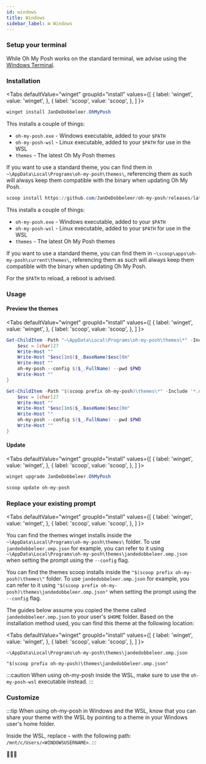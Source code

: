 ```yaml
---
id: windows
title: Windows
sidebar_label: ⊞ Windows
---
```



### Setup your terminal

While Oh My Posh works on the standard terminal, we advise using the [Windows Terminal][wt].

### Installation

<Tabs
  defaultValue="winget"
  groupId="install"
  values={[
    { label: 'winget', value: 'winget', },
    { label: 'scoop', value: 'scoop', },
  ]
}>
<TabItem value="winget">

```powershell
winget install JanDeDobbeleer.OhMyPosh
```

This installs a couple of things:

- `oh-my-posh.exe` - Windows executable, added to your `$PATH`
- `oh-my-posh-wsl` - Linux executable, added to your `$PATH` for use in the WSL
- `themes` - The latest Oh My Posh themes

If you want to use a standard theme, you can find them in `~\AppData\Local\Programs\oh-my-posh\themes\`,
referencing them as such
will always keep them compatible with the binary when updating Oh My Posh.

</TabItem>
<TabItem value="scoop">

```powershell
scoop install https://github.com/JanDeDobbeleer/oh-my-posh/releases/latest/download/oh-my-posh.json
```

This installs a couple of things:

- `oh-my-posh.exe` - Windows executable, added to your `$PATH`
- `oh-my-posh-wsl` - Linux executable, added to your `$PATH` for use in the WSL
- `themes` - The latest Oh My Posh themes

If you want to use a standard theme, you can find them in `~\scoop\apps\oh-my-posh\current\themes\`,
referencing them as such
will always keep them compatible with the binary when updating Oh My Posh.

</TabItem>
</Tabs>

For the `$PATH` to reload, a reboot is advised.

### Usage

#### Preview the themes

<Tabs
  defaultValue="winget"
  groupId="install"
  values={[
    { label: 'winget', value: 'winget', },
    { label: 'scoop', value: 'scoop', },
  ]
}>
<TabItem value="winget">

```powershell
Get-ChildItem -Path "~\AppData\Local\Programs\oh-my-posh\themes\*" -Include '*.omp.json' | Sort-Object Name | ForEach-Object -Process {
    $esc = [char]27
    Write-Host ""
    Write-Host "$esc[1m$($_.BaseName)$esc[0m"
    Write-Host ""
    oh-my-posh --config $($_.FullName) --pwd $PWD
    Write-Host ""
}
```

</TabItem>
<TabItem value="scoop">

```powershell
Get-ChildItem -Path "$(scoop prefix oh-my-posh)\themes\*" -Include '*.omp.json' | Sort-Object Name | ForEach-Object -Process {
    $esc = [char]27
    Write-Host ""
    Write-Host "$esc[1m$($_.BaseName)$esc[0m"
    Write-Host ""
    oh-my-posh --config $($_.FullName) --pwd $PWD
    Write-Host ""
}
```

</TabItem>
</Tabs>

#### Update

<Tabs
  defaultValue="winget"
  groupId="install"
  values={[
    { label: 'winget', value: 'winget', },
    { label: 'scoop', value: 'scoop', },
  ]
}>
<TabItem value="winget">

```powershell
winget upgrade JanDeDobbeleer.OhMyPosh
```

</TabItem>
<TabItem value="scoop">

```powershell
scoop update oh-my-posh
```

</TabItem>
</Tabs>

### Replace your existing prompt

<Tabs
  defaultValue="winget"
  groupId="install"
  values={[
    { label: 'winget', value: 'winget', },
    { label: 'scoop', value: 'scoop', },
  ]
}>
<TabItem value="winget">

You can find the themes winget installs inside the `~\AppData\Local\Programs\oh-my-posh\themes\` folder.
To use `jandedobbeleer.omp.json` for example, you can refer to it using `~\AppData\Local\Programs\oh-my-posh\themes\jandedobbeleer.omp.json`
when setting the prompt using the `--config` flag.

</TabItem>
<TabItem value="scoop">

You can find the themes scoop installs inside the `"$(scoop prefix oh-my-posh)\themes\"` folder.
To use `jandedobbeleer.omp.json` for example, you can refer to it using `"$(scoop prefix oh-my-posh)\themes\jandedobbeleer.omp.json"`
when setting the prompt using the `--config` flag.

</TabItem>
</Tabs>

The guides below assume you copied the theme called `jandedobbeleer.omp.json` to your user's `$HOME` folder.
Based on the installation method used, you can find this theme at the following location:

<Tabs
  defaultValue="winget"
  groupId="install"
  values={[
    { label: 'winget', value: 'winget', },
    { label: 'scoop', value: 'scoop', },
  ]
}>
<TabItem value="winget">

`~\AppData\Local\Programs\oh-my-posh\themes\jandedobbeleer.omp.json`

</TabItem>
<TabItem value="scoop">

`"$(scoop prefix oh-my-posh)\themes\jandedobbeleer.omp.json"`

</TabItem>
</Tabs>

:::caution
When using oh-my-posh inside the WSL, make sure to use the `oh-my-posh-wsl` executable instead.
:::

<Shells />

### Customize

<Customize />

:::tip
When using oh-my-posh in Windows and the WSL, know that you can share your theme with the WSL by pointing to a theme in your
Windows user's home folder.

Inside the WSL, replace `~` with the following path: `/mnt/c/Users/<WINDOWSUSERNAME>`.
:::

<CustomizeCmd />

🎉🎉🎉

[scoop]: https://scoop.sh/
[wt]: https://github.com/microsoft/terminal
[powershell]: https://www.powershellgallery.com/packages/oh-my-posh
